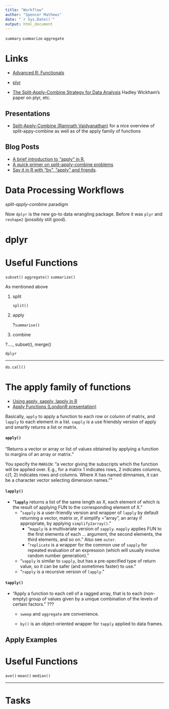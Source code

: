 ```yaml
---
title: "Workflow"
author: "Spencer Mathews"
date: "`r Sys.Date()`"
output: html_document
---
```



`summary`
`summarize`
`aggregate`


# Links

- [Advanced R: Functionals](http://adv-r.had.co.nz/Functionals.html)


- [plyr](http://plyr.had.co.nz/)


- [The Split-Apply-Combine Strategy for Data Analysis](http://vita.had.co.nz/papers/plyr.html) Hadley Wickham's paper on plyr, etc.


## Presentations

- [Split-Apply-Combine (Ramnath Vaidyanathan)](https://ramnathv.github.io/pycon2014-r/explore/sac.html) for a nice overview of split-appy-combine as well as of the apply family of functions
 

## Blog Posts

- [A brief introduction to “apply” in R](https://nsaunders.wordpress.com/2010/08/20/a-brief-introduction-to-apply-in-r/),
- [A quick primer on split-apply-combine problems](http://4dpiecharts.com/2011/12/16/a-quick-primer-on-split-apply-combine-problems/)
- [Say it in R with "by", "apply" and friends](http://www.magesblog.com/2012/01/say-it-in-r-with-by-apply-and-friends.html).


# Data Processing Workflows

 _split-apply-combine_ paradigm


Now `dplyr` is the new go-to data wrangling package.  Before it was `plyr` and `reshape2` (possibly still good).


# dplyr






# Useful Functions

`subset()`
`aggregate()`
`summarize()`


As mentioned above

1. split

    `split()`
    
2. apply

    ?`summarise()`

3. combine




?...., subset(), merge()






`dplyr`


---

`do.call()`


# The apply family of functions

- [Using apply, sapply, lapply in R](http://petewerner.blogspot.com/2012/12/using-apply-sapply-lapply-in-r.html)
- [Apply Functions (LondonR presentation)](http://www.londonr.org/Presentations/Apply%20Function%20Workshop%20-%20Rich%20Pugh.pdf)


Basically, `apply` to apply a function to each row or column of matrix, and `lapply` to each element in a list. `sapply` is a use friendsly version of apply and smartly returns a list or matrix.


#### `apply()`

"Returns a vector or array or list of values obtained by applying a function to margins of an array or matrix."

You specify the `MARGIN`: "a vector giving the subscripts which the function will be applied over. E.g., for a matrix 1 indicates rows, 2 indicates columns, c(1, 2) indicates rows and columns. Where X has named dimnames, it can be a character vector selecting dimension names.""

#### `lapply()`

- "__`lapply`__ returns a list of the same length as X, each element of which is the result of applying FUN to the corresponding element of X."
    - "`sapply` is a user-friendly version and wrapper of `lapply` by default returning a vector, matrix or, if simplify = "array", an array if appropriate, by applying `simplify2array()`."
        - "`mapply` is a multivariate version of `sapply`. `mapply` applies FUN to the first elements of each ... argument, the second elements, the third elements, and so on."  Also see `outer`.
        - "`replicate` is a wrapper for the common use of `sapply` for repeated evaluation of an expression (which will usually involve random number generation)."
    - "`vapply` is similar to `sapply`, but has a pre-specified type of return value, so it can be safer (and sometimes faster) to use."
    - "`rapply` is a recursive version of `lapply`."
    

#### `tapply()`

- "Apply a function to each cell of a ragged array, that is to each (non-empty) group of values given by a unique combination of the levels of certain factors."  ???
    - `sweep` and `aggregate` are convenience.
    
    - `by()` is an object-oriented wrapper for `tapply` applied to data frames.



## Apply Examples



# Useful Functions

`ave()` `mean()` `median()`


---


# Tasks

